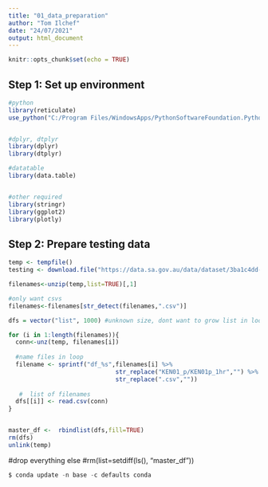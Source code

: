```yaml
---
title: "01_data_preparation"
author: "Tom Ilchef"
date: "24/07/2021"
output: html_document
---
```


```r
knitr::opts_chunk$set(echo = TRUE)
```


## Step 1: Set up environment
```r
#python
library(reticulate)
use_python("C:/Program Files/WindowsApps/PythonSoftwareFoundation.Python.3.9_3.9.1776.0_x64__qbz5n2kfra8p0")


#dplyr, dtplyr
library(dplyr)
library(dtplyr)

#datatable
library(data.table)


#other required
library(stringr)
library(ggplot2)
library(plotly)
```

## Step 2: Prepare testing data
```r

temp <- tempfile()
testing <- download.file("https://data.sa.gov.au/data/dataset/3ba1c4dd-e52f-4c28-858a-21284c3ee458/resource/c78fc6da-baa4-47cc-b4df-a97f452bbf9a/download/ken01_p.zip",temp)

filenames<-unzip(temp,list=TRUE)[,1]

#only want csvs
filenames<-filenames[str_detect(filenames,".csv")] 

dfs = vector("list", 1000) #unknown size, dont want to grow list in loop.

for (i in 1:length(filenames)){
  conn<-unz(temp, filenames[i])
  
  #name files in loop
  filename <- sprintf("df_%s",filenames[i] %>% 
                              str_replace("KEN01_p/KEN01p_1hr","") %>%
                              str_replace(".csv",""))
  
   #  list of filenames
  dfs[[i]] <- read.csv(conn)
}


master_df <-  rbindlist(dfs,fill=TRUE)
rm(dfs)
unlink(temp)

```
#drop everything else
#rm(list=setdiff(ls(), "master_df"))


```python
$ conda update -n base -c defaults conda
```